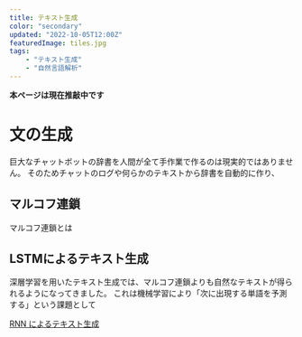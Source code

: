 ```yaml
---
title: テキスト生成
color: "secondary"
updated: "2022-10-05T12:00Z"
featuredImage: tiles.jpg
tags: 
    - "テキスト生成"
    - "自然言語解析"
---
```


 **本ページは現在推敲中です**

# 文の生成

巨大なチャットボットの辞書を人間が全て手作業で作るのは現実的ではありません。
そのためチャットのログや何らかのテキストから辞書を自動的に作り、

## マルコフ連鎖
マルコフ連鎖とは

## LSTMによるテキスト生成

深層学習を用いたテキスト生成では、マルコフ連鎖よりも自然なテキストが得られるようになってきました。
これは機械学習により「次に出現する単語を予測する」という課題として

[RNN によるテキスト生成](https://www.tensorflow.org/tutorials/text/text_generation?hl=ja)